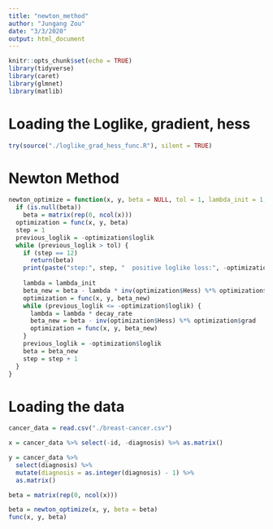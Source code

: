 ```yaml
---
title: "newton_method"
author: "Jungang Zou"
date: "3/3/2020"
output: html_document
---
```


```r
knitr::opts_chunk$set(echo = TRUE)
library(tidyverse)
library(caret)
library(glmnet)
library(matlib)

```

# Loading the Loglike, gradient, hess
```r
try(source("./loglike_grad_hess_func.R"), silent = TRUE)
```



# Newton Method
```r
newton_optimize = function(x, y, beta = NULL, tol = 1, lambda_init = 1, decay_rate = 0.5){
  if (is.null(beta))
    beta = matrix(rep(0, ncol(x)))
  optimization = func(x, y, beta)
  step = 1
  previous_loglik = -optimization$loglik
  while (previous_loglik > tol) {
    if (step == 12)
      return(beta)
    print(paste("step:", step, "  positive loglike loss:", -optimization$loglik))
    
    lambda = lambda_init
    beta_new = beta - lambda * inv(optimization$Hess) %*% optimization$grad
    optimization = func(x, y, beta_new)
    while (previous_loglik <= -optimization$loglik) {
      lambda = lambda * decay_rate
      beta_new = beta - inv(optimization$Hess) %*% optimization$grad
      optimization = func(x, y, beta_new)
    }
    previous_loglik = -optimization$loglik
    beta = beta_new
    step = step + 1
  }
}


```


# Loading the data
```r
cancer_data = read.csv("./breast-cancer.csv")

x = cancer_data %>% select(-id, -diagnosis) %>% as.matrix()

y = cancer_data %>% 
  select(diagnosis) %>% 
  mutate(diagnosis = as.integer(diagnosis) - 1) %>% 
  as.matrix()

beta = matrix(rep(0, ncol(x)))

beta = newton_optimize(x, y, beta = beta)
func(x, y, beta)
```